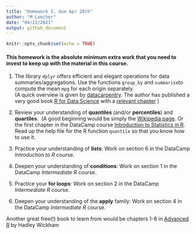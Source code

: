 ```yaml
---
title: "Homework I, due Apr 26th"
author: "M Loecher"
date: "04/12/2021"
output: github_document
---
```


```r
knitr::opts_chunk$set(echo = TRUE)
```

#### This homework is the absolute minimum extra work that you need to invest to keep up with the material in this course.

1. The library `dplyr` offers efficient and elegant operations for data summaries/aggregations. Use the functions `group_by` and `summarise`to compute the mean `mpg` for each origin separately.\
(A quick overview is given by [datacarpentry](https://datacarpentry.org/R-genomics/04-dplyr.html). 
The author has published a very good book [R for Data Science](https://r4ds.had.co.nz) with a [relevant chapter]( https://r4ds.had.co.nz/transform.html#grouped-summaries-with-summarise) )

2. Review your understanding of **quantiles** (and/or **percentiles**) and **quartiles**.\ 
(A good beginning would be simply the [Wikipedia page](https://en.wikipedia.org/wiki/Quartile). Or the first chapter in the DataCamp course [Introduction to Statistics in R](https://learn.datacamp.com/courses/introduction-to-statistics-in-r).  Read up the help file for the R function `quantile` so that you know how to use it.

3. Practice your understanding of **lists**: Work on section 6 in the DataCamp *Introduction to R* course.

4. Deepen your understanding of **conditions**: Work on section 1 in the DataCamp *Intermediate R* course.

5. Practice your  **for loops**: Work on section 2 in the DataCamp *Intermediate R* course.

6. Deepen your understanding of the **apply** family: Work on section 4 in the DataCamp *Intermediate R* course.

Another great free(!) book to learn from would be chapters 1-8 in [Advanced R](https://adv-r.hadley.nz) by Hadley Wickham